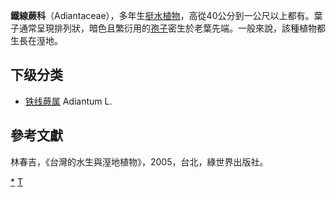 {{Automatic Taxobox
| taxon = Adiantaceae 
| image = Vittaria flexuosa sisiran01.jpg
| image_caption = [[Vittaria_flexuosa|Vittaria flexuosa]]
| authority = 
}}
'''鐵線蕨科'''（Adiantaceae），多年生[[挺水植物|挺水植物]]，高從40公分到一公尺以上都有。葉子通常呈現排列狀，暗色且繁衍用的[[孢子|孢子]]密生於老葉先端。一般來說，該種植物都生長在溼地。

==下级分类==
* [[铁线蕨属|铁线蕨属]] Adiantum L.

==參考文獻==
林春吉，《台灣的水生與溼地植物》，2005，台北，綠世界出版社。
{{Taxonbar|from=Q3735428}}

[[Category:铁线蕨科|*]]
[[Category:植物科名|T]]